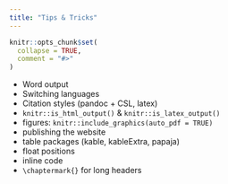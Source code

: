 ```yaml
---
title: "Tips & Tricks"
---
```


```r
knitr::opts_chunk$set(
  collapse = TRUE,
  comment = "#>"
)
```

* Word output
* Switching languages
* Citation styles (pandoc + CSL, latex)
* `knitr::is_html_output()` & `knitr::is_latex_output()`
* figures: `knitr::include_graphics(auto_pdf = TRUE)`
* publishing the website
* table packages (kable, kableExtra, papaja)
* float positions
* inline code
* `\chaptermark{}` for long headers
